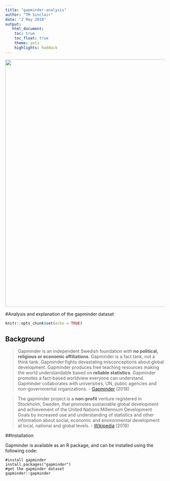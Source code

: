 ```yaml
---
title: "gapminder-analysis"
author: "TM Sinclair"
date: "2 May 2018"
output:
   html_document:
    toc: true
    toc_float: true
    theme: yeti
    highlights: haddock
---
```


<img src="https://www.gapminder.org/wp-content/themes/gapminder/images/logo.png" width="780px" />

#Analysis and explanation of the gapminder dataset

```r
knitr::opts_chunk$set(echo = TRUE)
```

## Background

>Gapminder is an independent Swedish foundation with **no political, religious or economic affiliations**. Gapminder is a fact tank, not a think tank. Gapminder fights devastating misconceptions about global development. Gapminder produces free teaching resources making the world understandable based on **reliable statistics**. Gapminder promotes a fact-based worldview everyone can understand.  Gapminder collaborates with universities, UN, public agencies and non-governmental organizations. - [Gapminder](https://www.gapminder.org/about-gapminder/) (2018)

>The gapminder project is a **non-profit** venture registered in Stockholm, Sweden, that promotes sustainable global development and achievement of the United Nations Millennium Development Goals by increased use and understanding of statistics and other information about social, economic and environmental development at local, national and global levels. - [Wikipedia](https://en.wikipedia.org/wiki/Gapminder_Foundation) (2018)

##Installation

Gapminder is available as an R package, and can be installed using the following code:

```gapminder-no-eval
#install gapminder
install.packages("gapminder")
#get the gapminder dataset
gapminder::gapminder
```